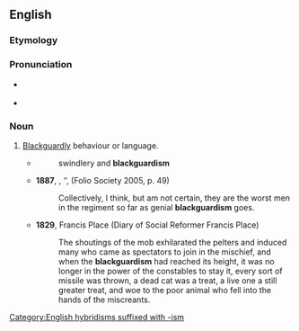 ==English==

===Etymology===
{{suffix|en|blackguard|ism}}

===Pronunciation===
* {{a|UK}} {{IPA|en|/ˈblaɡɑːdɪzm̩/|/ˈblagədɪzm̩/}}
* {{a|US}} {{IPA|en|/ˈblæˌɡɑɹdɪzəm/|/ˈblæɡəɹdɪzəm/}}

===Noun===
{{en-noun|~}}

# [[blackguardly|Blackguardly]] behaviour or language.
#* {{RQ:Carlyle FR}}
#*: swindlery and '''blackguardism'''
#* '''1887''', {{w|Rudyard Kipling}}, ‘{{w|The Three Musketeers (short story)|The Three Musketeers}}’, ''{{w|Plain Tales from the Hills}}'' (Folio Society 2005, p. 49)
#*: Collectively, I think, but am not certain, they are the worst men in the regiment so far as genial '''blackguardism''' goes.
#* '''1829''', Francis Place (Diary of Social Reformer Francis Place)
#*: The shoutings of the mob exhilarated the pelters and induced many who came as spectators to join in the mischief, and when the '''blackguardism''' had reached its height, it was no longer in the power of the constables to stay it, every sort of missile was thrown, a dead cat was a treat, a live one a still greater treat, and woe to the poor animal who fell into the hands of the miscreants.

[[Category:English hybridisms suffixed with -ism]]